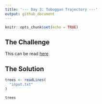 ```yaml
---
title: '--- Day 3: Toboggan Trajectory ---'
output: github_document
---
```


```r
knitr::opts_chunk$set(echo = TRUE)
```

## The Challenge

This can be read [here](https://adventofcode.com/2020/day/3)

## The Solution

```r

trees <- readLines(
  "input.txt"
)

trees

```


